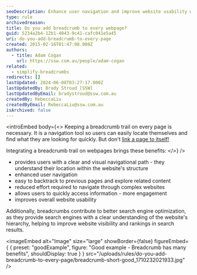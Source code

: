 ```yaml
---
seoDescription: Enhance user navigation and improve website usability with a clear breadcrumb trail, providing a visual path to help users quickly locate information and backtrack to previous pages.
type: rule
archivedreason:
title: Do you add breadcrumb to every webpage?
guid: 5234a2b4-12b1-4043-9c41-cafc041e5a45
uri: do-you-add-breadcrumb-to-every-page
created: 2015-02-16T01:47:08.000Z
authors:
  - title: Adam Cogan
    url: https://ssw.com.au/people/adam-cogan
related:
  - simplify-breadcrumbs
redirects: []
lastUpdated: 2024-06-08T03:27:17.000Z
lastUpdatedBy: Brady Stroud [SSW]
lastUpdatedByEmail: bradystroud@ssw.com.au
createdBy: RebeccaLiu
createdByEmail: RebeccaLiu@ssw.com.au
isArchived: false
---
```


<introEmbed
  body={<>
Keeping a breadcrumb trail on every page is necessary. It is a navigation tool so users can easily locate themselves and find what they are looking for quickly. But don't [link a page to itself!](/do-you-avoid-linking-a-page-to-itself/)

Integrating a breadcrumb trail on webpages brings these benefits:
  </>}
/>
- provides users with a clear and visual navigational path - they understand their location within the website's structure
- enhanced user navigation
- easy to backtrack to previous pages and explore related content
- reduced effort required to navigate through complex websites
- allows users to quickly access information - more engagement
- improves overall website usability

Additionally, breadcrumbs contribute to better search engine optimization, as they provide search engines with a clear understanding of the website's hierarchy, helping to improve website visibility and rankings in search results.

<imageEmbed
  alt="Image"
  size="large"
  showBorder={false}
  figureEmbed={ {
    preset: "goodExample",
    figure: "Good example - Breadcrumb has many benefits",
    shouldDisplay: true
  } }
  src="/uploads/rules/do-you-add-breadcrumb-to-every-page/breadcrumb-short-good_1710232021933.jpg"
/>
